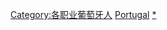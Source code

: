 {{Catnav|頁面分類|各種主題的頁面分類|按國家分類|各國教育|各國教育家}}
{{Catnav|頁面分類|各種主題的頁面分類|按國家分類|各國人物|葡萄牙人}}
{{Catnav|頁面分類|各種主題的頁面分類|按國家分類|各國人物|各國教育家}}
{{Catnav|頁面分類|人类社会|人物|各國人物|葡萄牙人}}
{{Catnav|頁面分類|人类社会|人物|各國人物|各國教育家}}
{{Catnav|頁面分類|人物|各國人物|葡萄牙人}}
{{Catnav|頁面分類|人物|各國人物|各國教育家}}
{{Catnav|頁面分類|人物|各職業人物|教育家|各國教育家}}

[[Category:各职业葡萄牙人|Category:各职业葡萄牙人]]
[[Category:各國教育家|Portugal]]
[[Category:葡萄牙教育|*]]